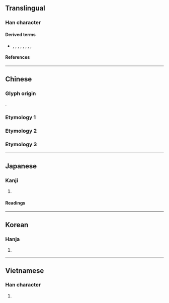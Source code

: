 {{also|口口}}
{{character info/new}}
==Translingual==

===Han character===
{{Han char|rn=30|rad=口|as=03|sn=6|four=|canj=RR,XRR|ids=⿰口口}}

====Derived terms====
* {{l|mul|哭}}, {{l|mul|單}}, {{l|mul|嚴}}, {{l|mul|咢}}, {{l|mul|雚}}, {{l|mul|僉}}, {{l|mul|患}}, {{l|mul|喌}}, {{l|mul|斝}}

====References====
{{Han ref|kx=0174.190|dkj=03282|dj=0387.120|hdz=10577.110|uh=5405}}

----

==Chinese==

===Glyph origin===
{{Han etym}}
{{Han compound|口|口|ls=ic}}.

===Etymology 1===
{{zh-see|鄰|v}}

===Etymology 2===
{{zh-see|喧|v}}

===Etymology 3===
{{zh-see|訟|v}}

----

==Japanese==

===Kanji===
{{ja-kanji|grade=|rs=口03}}

# {{rfdef|ja|sort=口03}}

====Readings====
{{ja-readings
|goon=こん
|kanon=けん
|kun=
}}

----

==Korean==

===Hanja===
{{ko-hanja|현}}

# {{rfdef|ko|sort=口03}}

----

==Vietnamese==

===Han character===
{{vi-readings|reading=[[tuyên]], [[huyên]]|rs=口03}}

# {{rfdef|vi|sort=口03}}